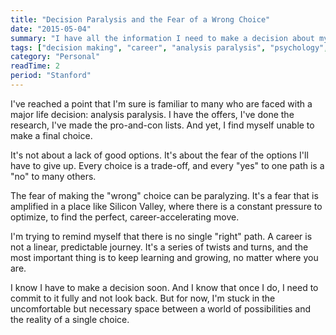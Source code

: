 ```yaml
---
title: "Decision Paralysis and the Fear of a Wrong Choice"
date: "2015-05-04"
summary: "I have all the information I need to make a decision about my future, but I find myself stuck in a state of analysis paralysis. The fear of closing a door is a powerful and paralyzing force."
tags: ["decision making", "career", "analysis paralysis", "psychology", "fear"]
category: "Personal"
readTime: 2
period: "Stanford"
---
```


I've reached a point that I'm sure is familiar to many who are faced with a major life decision: analysis paralysis. I have the offers, I've done the research, I've made the pro-and-con lists. And yet, I find myself unable to make a final choice.

It's not about a lack of good options. It's about the fear of the options I'll have to give up. Every choice is a trade-off, and every "yes" to one path is a "no" to many others.

The fear of making the "wrong" choice can be paralyzing. It's a fear that is amplified in a place like Silicon Valley, where there is a constant pressure to optimize, to find the perfect, career-accelerating move.

I'm trying to remind myself that there is no single "right" path. A career is not a linear, predictable journey. It's a series of twists and turns, and the most important thing is to keep learning and growing, no matter where you are.

I know I have to make a decision soon. And I know that once I do, I need to commit to it fully and not look back. But for now, I'm stuck in the uncomfortable but necessary space between a world of possibilities and the reality of a single choice.

